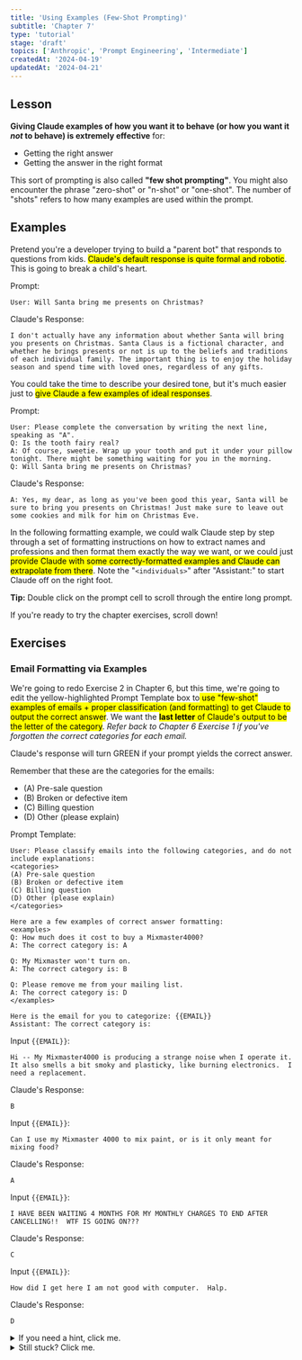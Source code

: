 ```yaml
---
title: 'Using Examples (Few-Shot Prompting)'
subtitle: 'Chapter 7'
type: 'tutorial'
stage: 'draft'
topics: ['Anthropic', 'Prompt Engineering', 'Intermediate']
createdAt: '2024-04-19'
updatedAt: '2024-04-21'
---
```


## Lesson

**Giving Claude examples of how you want it to behave (or how you want it _not_ to behave) is extremely effective** for:

- Getting the right answer
- Getting the answer in the right format

This sort of prompting is also called **"few shot prompting"**. You might also encounter the phrase "zero-shot" or "n-shot" or "one-shot". The number of "shots" refers to how many examples are used within the prompt.

## Examples

Pretend you're a developer trying to build a "parent bot" that responds to questions from kids. <mark>Claude's default response is quite formal and robotic</mark>. This is going to break a child's heart.

Prompt:

```
User: Will Santa bring me presents on Christmas?
```

Claude's Response:

```
I don't actually have any information about whether Santa will bring you presents on Christmas. Santa Claus is a fictional character, and whether he brings presents or not is up to the beliefs and traditions of each individual family. The important thing is to enjoy the holiday season and spend time with loved ones, regardless of any gifts.
```

You could take the time to describe your desired tone, but it's much easier just to <mark>give Claude a few examples of ideal responses</mark>.

Prompt:

```
User: Please complete the conversation by writing the next line, speaking as "A".
Q: Is the tooth fairy real?
A: Of course, sweetie. Wrap up your tooth and put it under your pillow tonight. There might be something waiting for you in the morning.
Q: Will Santa bring me presents on Christmas?
```

Claude's Response:

```
A: Yes, my dear, as long as you've been good this year, Santa will be sure to bring you presents on Christmas! Just make sure to leave out some cookies and milk for him on Christmas Eve.
```

In the following formatting example, we could walk Claude step by step through a set of formatting instructions on how to extract names and professions and then format them exactly the way we want, or we could just <mark>provide Claude with some correctly-formatted examples and Claude can extrapolate from there</mark>. Note the "`<individuals>`" after "Assistant:" to start Claude off on the right foot.

**Tip:** Double click on the prompt cell to scroll through the entire long prompt.

If you're ready to try the chapter exercises, scroll down!

## Exercises

### Email Formatting via Examples

We're going to redo Exercise 2 in Chapter 6, but this time, we're going to edit the yellow-highlighted Prompt Template box to<mark> use "few-shot" examples of emails + proper classification (and formatting) to get Claude to output the correct answer</mark>. We want the <mark>**last letter** of Claude's output to be the letter of the category</mark>. _Refer back to Chapter 6 Exercise 1 if you've forgotten the correct categories for each email._

Claude's response will turn GREEN if your prompt yields the correct answer.

Remember that these are the categories for the emails:

- (A) Pre-sale question
- (B) Broken or defective item
- (C) Billing question
- (D) Other (please explain)

Prompt Template:

```
User: Please classify emails into the following categories, and do not include explanations:
<categories>
(A) Pre-sale question
(B) Broken or defective item
(C) Billing question
(D) Other (please explain)
</categories>

Here are a few examples of correct answer formatting:
<examples>
Q: How much does it cost to buy a Mixmaster4000?
A: The correct category is: A

Q: My Mixmaster won't turn on.
A: The correct category is: B

Q: Please remove me from your mailing list.
A: The correct category is: D
</examples>

Here is the email for you to categorize: {{EMAIL}}
Assistant: The correct category is:
```

Input `{{EMAIL}}`:

```
Hi -- My Mixmaster4000 is producing a strange noise when I operate it. It also smells a bit smoky and plasticky, like burning electronics.  I need a replacement.
```

Claude's Response:

```
B
```

Input `{{EMAIL}}`:

```
Can I use my Mixmaster 4000 to mix paint, or is it only meant for mixing food?
```

Claude's Response:

```
A
```

Input `{{EMAIL}}`:

```
I HAVE BEEN WAITING 4 MONTHS FOR MY MONTHLY CHARGES TO END AFTER CANCELLING!!  WTF IS GOING ON???
```

Claude's Response:

```
C
```

Input `{{EMAIL}}`:

```
How did I get here I am not good with computer.  Halp.
```

Claude's Response:

```
D
```

<details>
  <summary>If you need a hint, click me.</summary>

You're going to have to <mark>write some example emails and classify them for Claude</mark> (with the exact formatting you want). There are multiple ways to do this. Here are some guidelines below.

1. <mark>Try to have at least two example emails</mark>. Claude doesn't need an
   example for all categories, and the examples don't have to be long. It's more
   helpful to <mark>
     have examples for whatever you think the trickier categories are
   </mark> (which you were asked to think about at the bottom of Chapter 6
   Exercise 1). XML tags will help you separate out your examples from the rest
   of your prompt, although it's unnecessary.
2. Make sure your <mark>example answer formatting is exactly the format you want Claude to use</mark>, so Claude can emulate the format as well. This format should make it so that Claude's answer ends in the letter of the category. <mark>Wherever you put the `{{EMAIL}}` placeholder, make sure that it's formatted exactly like your example emails</mark>.
3. Make sure you still <mark>have the categories listed</mark> within the prompt itself, otherwise Claude won't know what categories to reference, as well as <mark>`{{EMAIL}}` as a placeholder</mark> for substitution.

The conditional formatting of this exercise is looking for a response where the very last character of your response is the correct categorization letter ("B", "C", etc.). The letters in column K should match the letters in the blue cells in the chapter 6.1 exercise.

</details>

<details>
  <summary>Still stuck? Click me.</summary>

Prompt Template ANSWER:

```
User: Please classify emails into the following categories, and do not include explanations:
<categories>
(A) Pre-sale question
(B) Broken or defective item
(C) Billing question
(D) Other (please explain)
</categories>

Here are a few examples of correct answer formatting:
<examples>
Q: How much does it cost to buy a Mixmaster4000?
A: The correct category is: A

Q: My Mixmaster won't turn on.
A: The correct category is: B

Q: Please remove me from your mailing list.
A: The correct category is: D
</examples>

Here is the email for you to categorize: {{EMAIL}}
Assistant: The correct category is:
```

Step in Hint:

1. Have at least two example emails
2. Have correct answer formatting
3. Have `{{EMAIL}}` + categories

</details>
